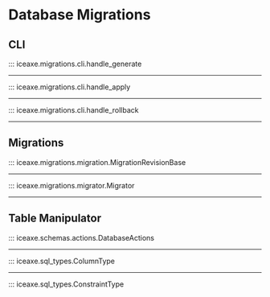# Database Migrations

## CLI

::: iceaxe.migrations.cli.handle_generate

---

::: iceaxe.migrations.cli.handle_apply

---

::: iceaxe.migrations.cli.handle_rollback

---

## Migrations

::: iceaxe.migrations.migration.MigrationRevisionBase

---

::: iceaxe.migrations.migrator.Migrator

---

## Table Manipulator

::: iceaxe.schemas.actions.DatabaseActions

---
::: iceaxe.sql_types.ColumnType

---

::: iceaxe.sql_types.ConstraintType
